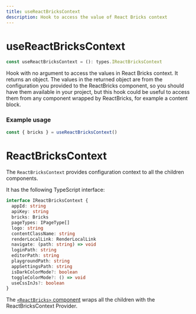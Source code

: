 ```yaml
---
title: useReactBricksContext
description: Hook to access the value of React Bricks context
---
```


# useReactBricksContext

```ts
const useReactBricksContext = (): types.IReactBricksContext
```

Hook with no argument to access the values in React Bricks context. It returns an object. The values in the returned object are from the configuration you provided to the ReactBricks component, so you should have them available in your project, but this hook could be useful to access them from any component wrapped by ReactBricks, for example a content block.

### Example usage

```ts
const { bricks } = useReactBricksContext()
```

# ReactBricksContext

The `ReactBricksContext` provides configuration context to all the children components.

It has the following TypeScript interface:

```ts
interface IReactBricksContext {
  appId: string
  apiKey: string
  bricks: Bricks
  pageTypes: IPageType[]
  logo: string
  contentClassName: string
  renderLocalLink: RenderLocalLink
  navigate: (path: string) => void
  loginPath: string
  editorPath: string
  playgroundPath: string
  appSettingsPath: string
  isDarkColorMode?: boolean
  toggleColorMode?: () => void
  useCssInJs?: boolean
}
```

The [`<ReactBricks>` component](/api-reference/components/react-bricks) wraps all the children with the ReactBricksContext Provider.
